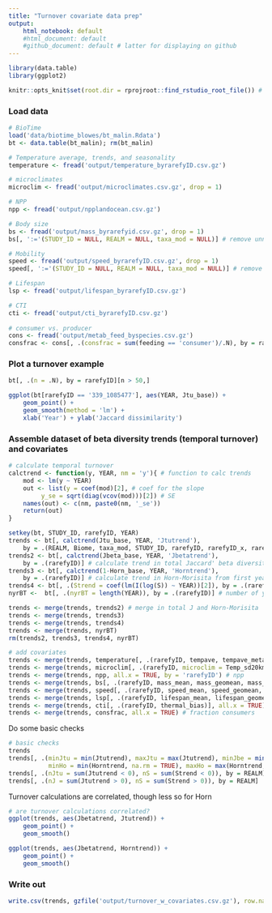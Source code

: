 ```yaml
---
title: "Turnover covariate data prep"
output: 
    html_notebook: default
    #html_document: default
    #github_document: default # latter for displaying on github
---
```


```r
library(data.table)
library(ggplot2)

knitr::opts_knit$set(root.dir = rprojroot::find_rstudio_root_file()) # tell RStudio to use project root directory as the root for this notebook. Needed since we are storing code in a separate directory.
```

### Load data
```r
# BioTime
load('data/biotime_blowes/bt_malin.Rdata')
bt <- data.table(bt_malin); rm(bt_malin)

# Temperature average, trends, and seasonality
temperature <- fread('output/temperature_byrarefyID.csv.gz')

# microclimates
microclim <- fread('output/microclimates.csv.gz', drop = 1)

# NPP
npp <- fread('output/npplandocean.csv.gz')

# Body size
bs <- fread('output/mass_byrarefyid.csv.gz', drop = 1)
bs[, ':='(STUDY_ID = NULL, REALM = NULL, taxa_mod = NULL)] # remove unnecessary columns 

# Mobility
speed <- fread('output/speed_byrarefyID.csv.gz', drop = 1)
speed[, ':='(STUDY_ID = NULL, REALM = NULL, taxa_mod = NULL)] # remove unnecessary columns 

# Lifespan
lsp <- fread('output/lifespan_byrarefyID.csv.gz')

# CTI
cti <- fread('output/cti_byrarefyID.csv.gz')
    
# consumer vs. producer
cons <- fread('output/metab_feed_byspecies.csv.gz')
consfrac <- cons[, .(consfrac = sum(feeding == 'consumer')/.N), by = rarefyID] # fraction of species in each study that are consumers
```

### Plot a turnover example
```r
bt[, .(n = .N), by = rarefyID][n > 50,]

ggplot(bt[rarefyID == '339_1085477'], aes(YEAR, Jtu_base)) +
    geom_point() +
    geom_smooth(method = 'lm') +
    xlab('Year') + ylab('Jaccard dissimilarity')
```

### Assemble dataset of beta diversity trends (temporal turnover) and covariates
```r
# calculate temporal turnover
calctrend <- function(y, YEAR, nm = 'y'){ # function to calc trends
    mod <- lm(y ~ YEAR)
    out <- list(y = coef(mod)[2], # coef for the slope
         y_se = sqrt(diag(vcov(mod)))[2]) # SE
    names(out) <- c(nm, paste0(nm, '_se'))
    return(out)
}

setkey(bt, STUDY_ID, rarefyID, YEAR)
trends <- bt[, calctrend(Jtu_base, YEAR, 'Jtutrend'), 
    by = .(REALM, Biome, taxa_mod, STUDY_ID, rarefyID, rarefyID_x, rarefyID_y)] # calculate trend in Jaccard turnover from first year, plus SEs
trends2 <- bt[, calctrend(Jbeta_base, YEAR, 'Jbetatrend'), 
    by = .(rarefyID)] # calculate trend in total Jaccard' beta diversity's from first year, 
trends3 <- bt[, calctrend(1-Horn_base, YEAR, 'Horntrend'), 
    by = .(rarefyID)] # calculate trend in Horn-Morisita from first year. Convert to dissimilarity.
trends4 <- bt[, .(Strend = coef(lm(I(log(S)) ~ YEAR))[2]), by = .(rarefyID)] # trend in log(S)
nyrBT <-  bt[, .(nyrBT = length(YEAR)), by = .(rarefyID)] # number of years in time-series

trends <- merge(trends, trends2) # merge in total J and Horn-Morisita
trends <- merge(trends, trends3)
trends <- merge(trends, trends4)
trends <- merge(trends, nyrBT)
rm(trends2, trends3, trends4, nyrBT)
```

```r
# add covariates
trends <- merge(trends, temperature[, .(rarefyID, tempave, tempave_metab, temptrend, seas)], all.x = TRUE, by = 'rarefyID') # temperature ave, ave metabolic, trend, and seasonality
trends <- merge(trends, microclim[, .(rarefyID, microclim = Temp_sd20km)], all.x = TRUE, by = 'rarefyID') # microclimates
trends <- merge(trends, npp, all.x = TRUE, by = 'rarefyID') # npp
trends <- merge(trends, bs[, .(rarefyID, mass_mean, mass_geomean, mass_sd, mass_geosd)], all.x = TRUE) # body size mass (g)
trends <- merge(trends, speed[, .(rarefyID, speed_mean, speed_geomean, speed_sd, speed_geosd)], all.x = TRUE) # speed (km/hr)
trends <- merge(trends, lsp[, .(rarefyID, lifespan_mean, lifespan_geomean, lifespan_sd, lifespan_geosd)], all.x = TRUE) # lifespan (yr)
trends <- merge(trends, cti[, .(rarefyID, thermal_bias)], all.x = TRUE) # thermal bias (degC)
trends <- merge(trends, consfrac, all.x = TRUE) # fraction consumers
```

Do some basic checks
```r
# basic checks
trends
trends[, .(minJtu = min(Jtutrend), maxJtu = max(Jtutrend), minJbe = min(Jbetatrend), maxJbe = max(Jbetatrend), 
           minHo = min(Horntrend, na.rm = TRUE), maxHo = max(Horntrend, na.rm = TRUE), minS = min(Strend), maxS = max(Strend)), by = REALM]
trends[, .(nJtu = sum(Jtutrend < 0), nS = sum(Strend < 0)), by = REALM] # why are some turnover trends < 0?
trends[, .(nJ = sum(Jtutrend > 0), nS = sum(Strend > 0)), by = REALM]
```

Turnover calculations are correlated, though less so for Horn
```r
# are turnover calculations correlated?
ggplot(trends, aes(Jbetatrend, Jtutrend)) +
    geom_point() +
    geom_smooth()

ggplot(trends, aes(Jbetatrend, Horntrend)) +
    geom_point() +
    geom_smooth()

```


### Write out
```r
write.csv(trends, gzfile('output/turnover_w_covariates.csv.gz'), row.names = FALSE)
```

